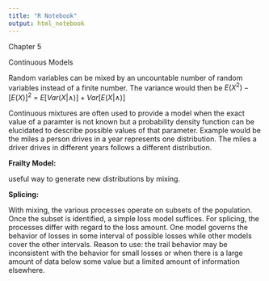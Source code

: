 ```yaml
---
title: "R Notebook"
output: html_notebook
---
```


Chapter 5

Continuous Models

Random variables can be mixed by an uncountable number of random variables instead of a finite number. The variance would then be $E(X^{2})-[E(X)]^{2}$ = $E[Var(X|\wedge)]+Var[E(X|\wedge)]$

Continuous mixtures are often used to provide a model when the exact value of a paramter is not known but a probability density function can be elucidated to describe possible values of that parameter. Example would be the miles a person drives in a year represents one distribution. The miles a driver drives in different years follows a different distribution.

__Frailty Model:__

useful way to generate new distributions by mixing. 

__Splicing:__

With mixing, the various processes operate on subsets of the population. Once the subset is identified, a simple loss model suffices. For splicing, the processes differ with regard to the loss amount. One model governs the behavior of losses in some interval of possible losses while other models cover the other intervals. Reason to use: the trail behavior may be inconsistent with the behavior for small losses or when there is a large amount of data below some value but a limited amount of information elsewhere.